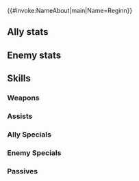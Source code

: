 {{#invoke:NameAbout|main|Name=Reginn}}{{HeroPage Tabs}}
{{Hero Infobox
|Name=Reginn
|Title=Dvergr Heir
|Origin=Fire Emblem Heroes
|Person=Reginn
|Gender=F
|WeaponType=Blue Lance
|MoveType=Cavalry
|actorEN=Megan Shipman
|actorJP=小原好美
|artist=エシュアル
|additionDate=2024-09-05
|releaseDate=September 17, 2024
|Properties=aided,aide,hat,mask,tiara
|description=Princess and future queen of Niðavellir. She is training so that she may one day find herself worthy of the throne.
|cv1=0
|cv2=500100
|TagID=レギン2
|InternalID=1143
|EnemyInternalID=109
}}
==Ally stats==
{{Stats Page|noheader=1
|Lv1HP=18|Lv1ATK=12|Lv1SPD=8|Lv1DEF=11|Lv1RES=4
|GRHP=50|GRATK=75|GRSPD=90|GRDEF=60|GRRES=40
}}
==Enemy stats==
{{Stats Page/Enemy|noheader=1
|Lv1HP=18|Lv1ATK=12|Lv1SPD=8|Lv1DEF=11|Lv1RES=4
|GRHP=50|GRATK=75|GRSPD=90|GRDEF=60|GRRES=40
}}
==Skills==
===Weapons===
{{Weapons Table
|weapon1=Iron Lance
|weapon1Default=1
|weapon1Unlock=1
|weapon2=Steel Lance
|weapon2Default=2
|weapon2Unlock=2
|weapon3=Silver Lance
|weapon3Default=4
|weapon3Unlock=3
|weapon4=Dvergr Wayfinder
|weapon4Default=5
|weapon4Unlock=5
|hasEnemy=1
}}
===Assists===
{{Assists Table}}
===Ally Specials===
{{Specials Table|noheader=1
|special1=Glowing Ember
|special1Default=4
|special1Unlock=3
|special2=Ignis
|special2Unlock=4
|special3=Seiðr Burst
|special3Unlock=5
}}
===Enemy Specials===
{{Specials Table/enemy|noheader=1
|special1=Seiðr Shell
}}
===Passives===
{{Passives Table
|passiveA1=Atk/Spd Clash 1
|passiveA2=Atk/Spd Clash 2
|passiveA3=Atk/Spd Clash 3
|passiveA4=Atk/Spd Excel
|passiveA1Unlock=2
|passiveA2Unlock=3
|passiveA3Unlock=4
|passiveA4Unlock=5
|passiveB1=Flow Guard 1
|passiveB2=Flow Guard 2
|passiveB3=Flow Guard 3
|passiveB4=Flow Guard 4
|passiveB1Unlock=2
|passiveB2Unlock=3
|passiveB3Unlock=4
|passiveB4Unlock=5
|passiveC1=Shadow Shift 1
|passiveC2=Shadow Shift 2
|passiveC3=Shadow Shift 3
|passiveC4=Shadow Shift 4
|passiveC1Unlock=2
|passiveC2Unlock=3
|passiveC3Unlock=4
|passiveC4Unlock=5
}}
{{Heroes Navbox}}
{{Enemies Navbox}}